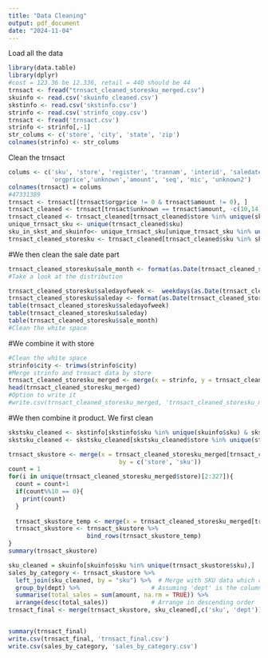```yaml
---
title: "Data Cleaning"
output: pdf_document
date: "2024-11-04"
---
```


Load all the data
```r
library(data.table)
library(dplyr)
#cost = 123.36 be 12.336, retail = 440 should be 44
trnsact <- fread("trnsact_cleaned_storesku_merged.csv")
skuinfo <- read.csv('skuinfo_cleaned.csv')
skstinfo <- read.csv('skstinfo.csv')
strinfo <- read.csv('strinfo_copy.csv')
trnsact <- fread('trnsact.csv')
strinfo <- strinfo[,-1]
str_colums <- c('store', 'city', 'state', 'zip')
colnames(strinfo) <- str_colums
```

Clean the trnsact

```r

colums <- c('sku', 'store', 'register', 'trannam', 'interid', 'saledate', 'saletype', 'quantity',
            'orgprice','unknown','amount', 'seq', 'mic', 'unknown2')
colnames(trnsact) = colums
#47331389
trnsact <- trnsact[(trnsact$orgprice != 0 & trnsact$amount != 0), ]
trnsact_cleaned <- trnsact[trnsact$unknown == trnsact$amount, -c(10,14)]
trnsact_cleaned <- trnsact_cleaned[trnsact_cleaned$store %in% unique(skstinfo$store), ]
unique_trnsact_sku <- unique(trnsact_cleaned$sku)
sku_in_skst_and_skuinfo<- unique_trnsact_sku[unique_trnsact_sku %in% unique(skuinfo$sku) & unique_trnsact_sku %in% unique(skstinfo$sku)]
trnsact_cleaned_storesku <- trnsact_cleaned[trnsact_cleaned$sku %in% sku_in_skst_and_skuinfo, ]
```

#We then clean the sale date part
```r
trnsact_cleaned_storesku$sale_month <- format(as.Date(trnsact_cleaned_storesku$saledate), "%m")
#Take a look at the distribution

trnsact_cleaned_storesku$saledayofweek <-  weekdays(as.Date(trnsact_cleaned_storesku$saledate))
trnsact_cleaned_storesku$saleday <- format(as.Date(trnsact_cleaned_storesku$saledate), "%d")
table(trnsact_cleaned_storesku$saledayofweek)
table(trnsact_cleaned_storesku$saleday)
table(trnsact_cleaned_storesku$sale_month)
#Clean the white space
```

#We combine it with store 

```r
#Clean the white space
strinfo$city <- trimws(strinfo$city)
#Merge strinfo and trnsact data by store
trnsact_cleaned_storesku_merged <- merge(x = strinfo, y = trnsact_cleaned_storesku, by = c('store'))
head(trnsact_cleaned_storesku_merged)
#Option to write it
#write.csv(trnsact_cleaned_storesku_merged, 'trnsact_cleaned_storesku_merged.csv')
```

#We then combine it product. We first clean 

```r
skstsku_cleaned <- skstinfo[skstinfo$sku %in% unique(skuinfo$sku) & skstinfo$sku %in% unique(trnsact_cleaned$sku),]
skstsku_cleaned <- skstsku_cleaned[skstsku_cleaned$store %in% unique(strinfo$store) & skstsku_cleaned$store %in% unique(trnsact_cleaned$store),]
```


```r
trnsact_skustore <- merge(x = trnsact_cleaned_storesku_merged[trnsact_cleaned_storesku_merged$store == 102,], y = skstsku_cleaned[skstsku_cleaned$store == 102,],
                               by = c('store', 'sku'))
count = 1
for(i in unique(trnsact_cleaned_storesku_merged$store)[2:327]){
  count = count+1
  if(count%%10 == 0){
    print(count)
  }
    
  trnsact_skustore_temp <- merge(x = trnsact_cleaned_storesku_merged[trnsact_cleaned_storesku_merged$store == i,], y = skstsku_cleaned[skstsku_cleaned$store == i,], by = c('store', 'sku'))
  trnsact_skustore <- trnsact_skustore %>%
                      bind_rows(trnsact_skustore_temp)
}
summary(trnsact_skustore)

```

```r
sku_cleaned = skuinfo[skuinfo$sku %in% unique(trnsact_skustore$sku),]
sales_by_category <- trnsact_skustore %>%
  left_join(sku_cleaned, by = "sku") %>%  # Merge with SKU data which contains dept info
  group_by(dept) %>%                  	# Assuming 'dept' is the column name in sku_cleaned
  summarise(total_sales = sum(amount, na.rm = TRUE)) %>%
  arrange(desc(total_sales))           	# Arrange in descending order
trnsact_final <- merge(trnsact_skustore, sku_cleaned[,c('sku', 'dept')], by = 'sku')


summary(trnsact_final)
write.csv(trnsact_final, 'trnsact_final.csv')
write.csv(sales_by_category, 'sales_by_category.csv')
```


